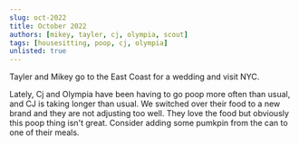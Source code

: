```yaml
---
slug: oct-2022
title: October 2022
authors: [mikey, tayler, cj, olympia, scout]
tags: [housesitting, poop, cj, olympia]
unlisted: true
---
```


Tayler and Mikey go to the East Coast for a wedding and visit NYC.

Lately, Cj and Olympia have been having to go poop more often than usual, and CJ is taking longer than usual. We switched over their food to a new brand and they are not adjusting too well. They love the food but obviously this poop thing isn't great.
Consider adding some pumkpin from the can to one of their meals.

